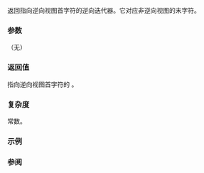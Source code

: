 {{cpp/string/basic_string_view/title|rbegin|crbegin}}
{{cpp/string/basic_string_view/navbar}}
{{dcl begin}}
{{dcl|since=c++17|
constexpr const_reverse_iterator rbegin() const noexcept;
}}
{{dcl|since=c++17|
constexpr const_reverse_iterator crbegin() const noexcept;
}}
{{dcl end}}

返回指向逆向视图首字符的逆向迭代器。它对应非逆向视图的末字符。

{{image|range-rbegin-rend.svg}}

===参数===
（无）

===返回值===
指向逆向视图首字符的 {{tt|const_reverse_iterator}}。

===复杂度===
常数。

===示例===
{{example|code=
#include &lt;algorithm&gt;
#include &lt;iostream&gt;
#include &lt;iterator&gt;
#include &lt;string_view&gt;

int main()
{
    std::ostream_iterator&lt;char&gt; out_it(std::cout);
    std::string_view str_view("abcdef");

    std::copy(str_view.rbegin(), std::next(str_view.rbegin(), 3), out_it);
    *out_it = '\n';

    std::copy(str_view.crbegin(), std::next(str_view.crbegin(), 3), out_it);
    *out_it = '\n';
}
|output=
fed
fed
}}

===参阅===
{{dsc begin}}
{{dsc inc|cpp/string/basic_string_view/dsc rend}}
{{dsc inc|cpp/string/basic_string/dsc {{SUBPAGENAMEE}}}}
{{dsc end}}

{{langlinks|en|es|ja}}